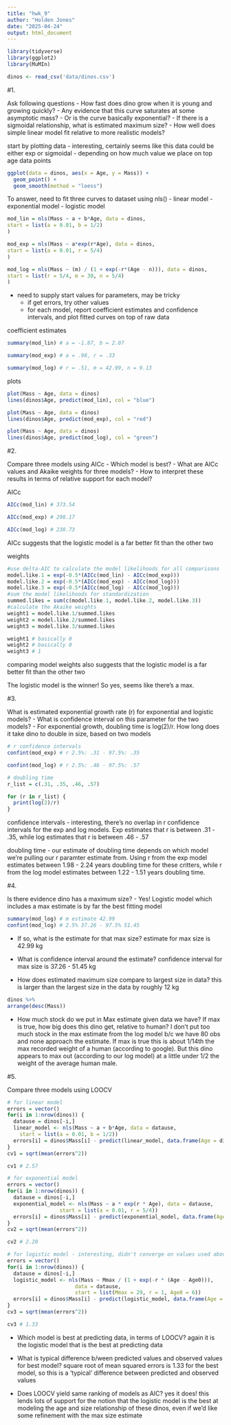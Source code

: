 ```yaml
---
title: "hwk_9"
author: "Holden Jones"
date: "2025-04-24"
output: html_document
---
```


```r
library(tidyverse)
library(ggplot2)
library(MuMIn)

dinos <- read_csv('data/dinos.csv')
```


#1. 

Ask following questions
- How fast does dino grow when it is young and growing quickly?
- Any evidence that this curve saturates at some asymptotic mass?
  - Or is the curve basically exponential?
- If there is a sigmoidal relationship, what is estimated maximum size?
- How well does simple linear model fit relative to more realistic models?

start by plotting data
- interesting, certainly seems like this data could be either exp or sigmoidal
  - depending on how much value we place on top age data points
```r
ggplot(data = dinos, aes(x = Age, y = Mass)) +
  geom_point() +
  geom_smooth(method = "loess")
```

To answer, need to fit three curves to dataset using nls()
- linear model
- exponential model
- logistic model
```r
mod_lin = nls(Mass ~ a + b*Age, data = dinos,
start = list(a = 0.01, b = 1/2)
)

mod_exp = nls(Mass ~ a*exp(r*Age), data = dinos,
start = list(a = 0.01, r = 5/4)
)

mod_log = nls(Mass ~ (m) / (1 + exp(-r*(Age - n))), data = dinos,
start = list(r = 5/4, m = 30, n = 5/4)
)
```

- need to supply start values for parameters, may be tricky
  - if get errors, try other values
  - for each model, report coefficient estimates and confidence intervals, and
    plot fitted curves on top of raw data

coefficient estimates
```r
summary(mod_lin) # a = -1.87, b = 2.07

summary(mod_exp) # a = .98, r = .33

summary(mod_log) # r = .51, m = 42.99, n = 9.13
```


plots
```r
plot(Mass ~ Age, data = dinos)
lines(dinos$Age, predict(mod_lin), col = "blue")

plot(Mass ~ Age, data = dinos)
lines(dinos$Age, predict(mod_exp), col = "red")

plot(Mass ~ Age, data = dinos)
lines(dinos$Age, predict(mod_log), col = "green")
```


#2. 

Compare three models using AICc
- Which model is best?
- What are AICc values and Akaike weights for three models?
- How to interpret these results in terms of relative support for each model?

AICc
```r
AICc(mod_lin) # 373.54

AICc(mod_exp) # 298.17

AICc(mod_log) # 238.73
```

AICc suggests that the logistic model is a far better fit than the other two

weights
```r
#use delta-AIC to calculate the model likelihoods for all comparisons
model.like.1 = exp(-0.5*(AICc(mod_lin) - AICc(mod_exp)))
model.like.2 = exp(-0.5*(AICc(mod_exp) - AICc(mod_log)))
model.like.3 = exp(-0.5*(AICc(mod_log) - AICc(mod_log)))
#sum the model likelihoods for standardization
summed.likes = sum(c(model.like.1, model.like.2, model.like.3))
#calculate the Akaike weights
weight1 = model.like.1/summed.likes
weight2 = model.like.2/summed.likes
weight3 = model.like.3/summed.likes

weight1 # basically 0
weight2 # basically 0
weight3 # 1
```

comparing model weights also suggests that the logistic model is a far better fit
than the other two

The logistic model is the winner! So yes, seems like there's a max.


#3.

What is estimated exponential growth rate (r) for exponential and logistic models?
- What is confidence interval on this parameter for the two models?
- For exponential growth, doubling time is log(2)/r. How long does it take dino
  to double in size, based on two models
```r
# r confidence intervals
confint(mod_exp) # r 2.5%: .31 - 97.5%: .35

confint(mod_log) # r 2.5%: .46 - 97.5%: .57

# doubling time
r_list = c(.31, .35, .46, .57)

for (r in r_list) {
  print(log(2)/r)
}
```

confidence intervals
- interesting, there's no overlap in r confidence intervals for the exp and log 
  models. Exp estimates that r is between .31 - .35, while log estimates that 
  r is between .46 - .57

doubling time
- our estimate of doubling time depends on which model we're pulling our r 
  paramter estimate from. Using r from the exp model estimates between 1.98 - 2.24
  years doubling time for these critters, while r from the log model estimates 
  between 1.22 - 1.51 years doubling time.


#4. 

Is there evidence dino has a maximum size?
- Yes! Logistic model which includes a max estimate is by far the best fitting model

```r
summary(mod_log) # m estimate 42.99
confint(mod_log) # 2.5% 37.26 - 97.5% 51.45
```

- If so, what is the estimate for that max size?
estimate for max size is 42.99 kg

- What is confidence interval around the estimate?
confidence interval for max size is 37.26 - 51.45 kg

- How does estimated maximum size compare to largest size in data?
this is larger than the largest size in the data by roughly 12 kg
```r
dinos %>%
arrange(desc(Mass))
```

- How much stock do we put in Max estimate given data we have? If max is true, 
  how big does this dino get, relative to human?
I don't put too much stock in the max estimate from the log model b/c we have 80 obs
  and none approach the estimate. If max is true this is about 1/14th the max
  recorded weight of a human (according to google). But this dino appears to max
  out (according to our log model) at a little under 1/2 the weight of the average
  human male.


#5.

Compare three models using LOOCV
```r
# for linear model
errors = vector()
for(i in 1:nrow(dinos)) {
  datause = dinos[-i,]
  linear_model <- nls(Mass ~ a + b*Age, data = datause,
    start = list(a = 0.01, b = 1/2))
  errors[i] = dinos$Mass[i] - predict(linear_model, data.frame(Age = dinos$Age[i]))
}
cv1 = sqrt(mean(errors^2))

cv1 # 2.57

# for exponential model
errors = vector()
for(i in 1:nrow(dinos)) {
  datause = dinos[-i,]
  exponential_model <- nls(Mass ~ a * exp(r * Age), data = datause, 
                 start = list(a = 0.01, r = 5/4))  
  errors[i] = dinos$Mass[i] - predict(exponential_model, data.frame(Age = dinos$Age[i]))
}
cv2 = sqrt(mean(errors^2))

cv2 # 2.20

# for logistic model - interesting, didn't converge on values used above
errors = vector()
for(i in 1:nrow(dinos)) {
  datause = dinos[-i,]
  logistic_model <- nls(Mass ~ Mmax / (1 + exp(-r * (Age - Age0))),
                      data = datause,
                      start = list(Mmax = 29, r = 1, Age0 = 6))
  errors[i] = dinos$Mass[i] - predict(logistic_model, data.frame(Age = dinos$Age[i]))
}
cv3 = sqrt(mean(errors^2))

cv3 # 1.33
```

- Which model is best at predicting data, in terms of LOOCV?
again it is the logistic model that is the best at predicting data

- What is typical difference b/ween predicted values and observed values for 
  best model?
square root of mean squared errors is 1.33 for the best model, so this is a
  'typical' difference between predicted and observed values

- Does LOOCV yield same ranking of models as AIC?
yes it does! this lends lots of support for the notion that the logistic model is
  the best at modeling the age and size relationship of these dinos, even if we'd
  like some refinement with the max size estimate